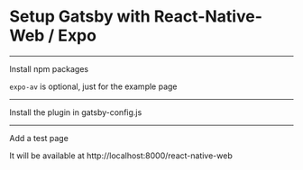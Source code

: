 # Setup Gatsby with React-Native-Web / Expo

---

Install npm packages

`expo-av` is optional, just for the example page

<NPMPackage name="expo" />
<NPMPackage name="expo-av" />
<NPMPackage name="react-native" />
<NPMPackage name="react-native-web" version="~0.11.7" />
<NPMPackage name="gatsby-plugin-react-native-web" />

---

Install the plugin in gatsby-config.js

<GatsbyPlugin name="gatsby-plugin-react-native-web" />

---

Add a test page

It will be available at http://localhost:8000/react-native-web

<File
  path="src/pages/react-native-web.js"
  content="https://raw.githubusercontent.com/slorber/gatsby-plugin-react-native-web/master/recipePage.js"
/>
